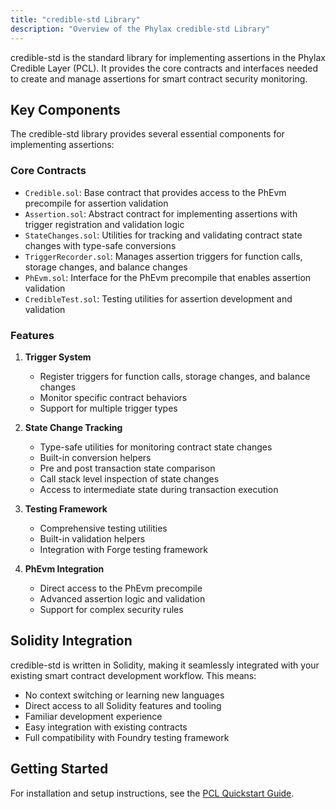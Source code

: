 ```yaml
---
title: "credible-std Library"
description: "Overview of the Phylax credible-std Library"
---
```


credible-std is the standard library for implementing assertions in the Phylax Credible Layer (PCL). It provides the core contracts and interfaces needed to create and manage assertions for smart contract security monitoring.

## Key Components

The credible-std library provides several essential components for implementing assertions:

### Core Contracts

- `Credible.sol`: Base contract that provides access to the PhEvm precompile for assertion validation
- `Assertion.sol`: Abstract contract for implementing assertions with trigger registration and validation logic
- `StateChanges.sol`: Utilities for tracking and validating contract state changes with type-safe conversions
- `TriggerRecorder.sol`: Manages assertion triggers for function calls, storage changes, and balance changes
- `PhEvm.sol`: Interface for the PhEvm precompile that enables assertion validation
- `CredibleTest.sol`: Testing utilities for assertion development and validation

### Features

1. **Trigger System**
   - Register triggers for function calls, storage changes, and balance changes
   - Monitor specific contract behaviors
   - Support for multiple trigger types

2. **State Change Tracking**
   - Type-safe utilities for monitoring contract state changes
   - Built-in conversion helpers
   - Pre and post transaction state comparison
   - Call stack level inspection of state changes
   - Access to intermediate state during transaction execution

3. **Testing Framework**
   - Comprehensive testing utilities
   - Built-in validation helpers
   - Integration with Forge testing framework

4. **PhEvm Integration**
   - Direct access to the PhEvm precompile
   - Advanced assertion logic and validation
   - Support for complex security rules

## Solidity Integration

credible-std is written in Solidity, making it seamlessly integrated with your existing smart contract development workflow. This means:

- No context switching or learning new languages
- Direct access to all Solidity features and tooling
- Familiar development experience
- Easy integration with existing contracts
- Full compatibility with Foundry testing framework

## Getting Started

For installation and setup instructions, see the [PCL Quickstart Guide](/credible/pcl-quickstart).